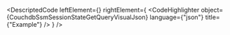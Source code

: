 
<DescriptedCode
  leftElement={<CouchdbSsmSessionStateGetQueryDesc />}
  rightElement={
    <CodeHighlighter
      object={CouchdbSsmSessionStateGetQueryVisualJson}
      language={"json"}
      title={"Example"}
    />
  }
/>
